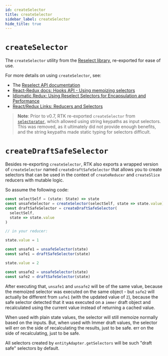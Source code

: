 ```yaml
---
id: createSelector
title: createSelector
sidebar_label: createSelector
hide_title: true
---
```


# `createSelector`

The `createSelector` utility from the [Reselect library](https://github.com/reduxjs/reselect), re-exported for ease of use.

For more details on using `createSelector`, see:

- The [Reselect API documentation](https://github.com/reduxjs/reselect)
- [React-Redux docs: Hooks API - Using memoizing selectors](https://react-redux.js.org/next/api/hooks#using-memoizing-selectors)
- [Idiomatic Redux: Using Reselect Selectors for Encapsulation and Performance](https://blog.isquaredsoftware.com/2017/12/idiomatic-redux-using-reselect-selectors/)
- [React/Redux Links: Reducers and Selectors](https://github.com/markerikson/react-redux-links/blob/master/redux-reducers-selectors.md)

> **Note**: Prior to v0.7, RTK re-exported `createSelector` from [`selectorator`](https://github.com/planttheidea/selectorator), which
> allowed using string keypaths as input selectors. This was removed, as it ultimately did not provide enough benefits, and
> the string keypaths made static typing for selectors difficult.

# `createDraftSafeSelector`

Besides re-exporting `createSelector`, RTK also exports a wrapped version of `createSelector` named `createDraftSafeSelector` that allows you to create selectors that
can be used in the context of `createReducer` and `createSlice` reducers with mutable logic.

So assume the following code:

```js
const selectSelf = (state: State) => state
const unsafeSelector = createSelector(selectSelf, state => state.value)
const draftSafeSelector = createDraftSafeSelector(
  selectSelf,
  state => state.value
)

// in your reducer:

state.value = 1

const unsafe1 = unsafeSelector(state)
const safe1 = draftSafeSelector(state)

state.value = 2

const unsafe2 = unsafeSelector(state)
const safe2 = draftSafeSelector(state)
```

After executing that, `unsafe1` and `unsafe2` will be of the same value, because the memoized selector was
executed on the same object - but `safe2` will actually be different from `safe1` (with the updated value of `2`),
because the safe selector detected that it was executed on a `immer` draft object and recalculated using the current
value instead of returning a cached value.

When used with plain state values, the selector will still memoize normally based on the inputs.  But, when used with Immer draft values, the selector will err on the side of recalculating the results, just to be safe.
err on the side of recalculating, just to be safe.

All selectors created by `entityAdapter.getSelectors` will be such "draft safe" selectors by default.
